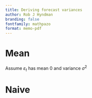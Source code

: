 ```yaml
---
title: Deriving forecast variances
author: Rob J Hyndman
branding: false
fontfamily: mathpazo
format: memo-pdf
---
```


# Mean {-}
\fontsize{20}{24}\rm

Assume $\varepsilon_t$ has mean 0 and variance $\sigma^2$
\begin{align*}
y_t &= \mu + \varepsilon_t \\
y_{T+h} &= \mu + \varepsilon_{T+h}\\
\text{E}[y_{T+h|T}] &= \mu \\
\text{V}[y_{T+h|T}] &= \text{V}(\hat{\mu}) + \text{V}(\varepsilon_t) \\
&= \sigma^2/T + \sigma^2 \\
& =  \sigma^2(1+1/T)
\end{align*}

# Naive {-}

\begin{align*}
y_t &= y_{t-1} + \varepsilon_t \\
y_{T+h} &= y_{T+h-1} + \varepsilon_{T+h}\\
&= y_{T+h-2} + \varepsilon_{T+h-1} + \varepsilon_{T+h}\\
& \vdots \\
&= y_{T} + \sum_{i=0}^{h-1} \varepsilon_{T+h-i}\\
\text{E}[y_{T+h|T}] &= y_T \\
\text{V}[y_{T+h|T}] &= h\sigma^2\\
\end{align*}
